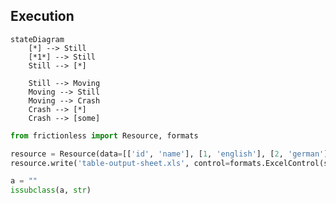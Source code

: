 

## Execution

```mermaid
stateDiagram
    [*] --> Still
    [*1*] --> Still
    Still --> [*]

    Still --> Moving
    Moving --> Still
    Moving --> Crash
    Crash --> [*]
    Crash --> [some]
```

```python
from frictionless import Resource, formats

resource = Resource(data=[['id', 'name'], [1, 'english'], [2, 'german']])
resource.write('table-output-sheet.xls', control=formats.ExcelControl(sheet='My Table'))

```


```python
a = ""
issubclass(a, str)

```

